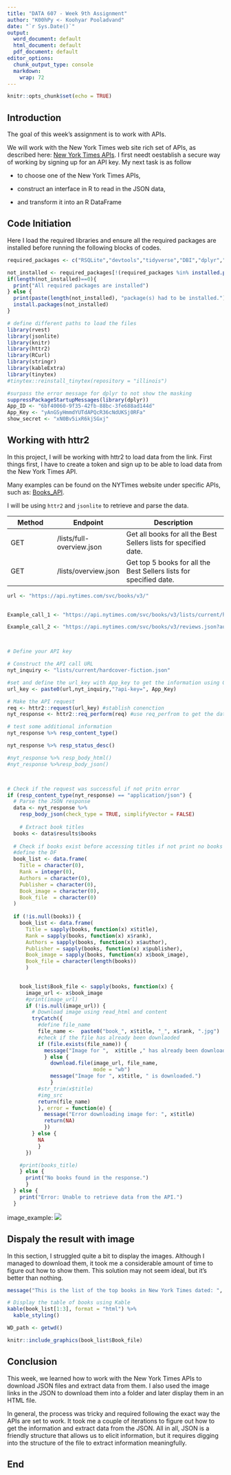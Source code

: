 ```yaml
---
title: "DATA 607 - Week 9th Assignment"
author: "K00hPy <- Koohyar Pooladvand"
date: "`r Sys.Date()`"
output:
  word_document: default
  html_document: default
  pdf_document: default
editor_options:
  chunk_output_type: console
  markdown:
    wrap: 72
---
```


```r
knitr::opts_chunk$set(echo = TRUE)
```

## Introduction

The goal of this week's assignment is to work with APIs.

We will work with the New York Times web site rich set of APIs, as
described here: [New York Times
APIs](https://developer.nytimes.com/apis). I first needt oestablish a
secure way of working by signing up for an API key. My next task is as
follow

-   to choose one of the New York Times APIs,

-   construct an interface in R to read in the JSON data,

-   and transform it into an R DataFrame

## Code Initiation

Here I load the required libraries and ensure all the required packages
are installed before running the following blocks of codes.

```r
required_packages <- c("RSQLite","devtools","tidyverse","DBI","dplyr","odbc","openintro","ggplot2","psych","reshape2","knitr","markdown","shiny","R.rsp","fivethirtyeight","RCurl", "stringr","readr","glue","data.table", "hflights", "jsonlite", "rjson", "XML", "xml2", "rvest", "readxl", "openxlsx", "httr2","kableExtra", "tinytex") # Specify packages

not_installed <- required_packages[!(required_packages %in% installed.packages()[ , "Package"])]# Extract not installed packages
if(length(not_installed)==0){
  print("All required packages are installed")
} else {
  print(paste(length(not_installed), "package(s) had to be installed.")) # print the list of packages that need to be installed
  install.packages(not_installed)
}

# define different paths to load the files 
library(rvest)
library(jsonlite)
library(knitr)
library(httr2)
library(RCurl)
library(stringr)
library(kableExtra)
library(tinytex)
#tinytex::reinstall_tinytex(repository = "illinois")

#surpass the error message for dplyr to not show the masking
suppressPackageStartupMessages(library(dplyr))
App_ID <- "6bf40060-9f35-42fb-88bc-3fe688ad144d"
App_Key <- "yAnGSyHmmdYUTdAPQcR36cNdUKSj0RFa"
show_secret <- "xN0Bv5ixR6kjSGxj"


```

## Working with httr2

In this project, I will be working with httr2 to load data from the link. First things first, I have to create a token and sign up to be able to load data from the New York Times API.

Many examples can be found on the NYTimes website under specific APIs, such as: [Books_API](https://developer.nytimes.com/docs/books-product/1/types/OverviewResponse).

I will be using `httr2` and `jsonlite` to retrieve and parse the data.

| Method | Endpoint                  | Description                                                        |
|-----------------|-----------------|---------------------------------------|
| GET    | /lists/full-overview.json | Get all books for all the Best Sellers lists for specified date.   |
| GET    | /lists/overview.json      | Get top 5 books for all the Best Sellers lists for specified date. |

```r

url <- "https://api.nytimes.com/svc/books/v3/"

 
Example_call_1 <- "https://api.nytimes.com/svc/books/v3/lists/current/hardcover-fiction.json?api-key=yourkey"

Example_call_2 <- "https://api.nytimes.com/svc/books/v3/reviews.json?author=Stephen+King&api-key=yourkey"



# Define your API key

# Construct the API call URL
nyt_inquiry <- "lists/current/hardcover-fiction.json"

#set and define the url_key with App_key to get the information using GET httr2 function
url_key <- paste0(url,nyt_inquiry,"?api-key=", App_Key)

# Make the API request
req <- httr2::request(url_key) #stablish conenction 
nyt_response <- httr2::req_perform(req) #use req_perfrom to get the data

# test some additional information 
nyt_response %>% resp_content_type()

nyt_response %>% resp_status_desc()

#nyt_response %>% resp_body_html()
#nyt_response %>%resp_body_json()



# Check if the request was successful if not pritn error 
if (resp_content_type(nyt_response) == "application/json") {
  # Parse the JSON response
  data <- nyt_response %>% 
    resp_body_json(check_type = TRUE, simplifyVector = FALSE)
  
    # Extract book titles 
  books <- data$results$books
  
  # Check if books exist before accessing titles if not print no books
  #define the DF
  book_list <- data.frame(
    Title = character(0),
    Rank = integer(0),
    Authors = character(0),
    Publisher = character(0),
    Book_image = character(0),
    Book_file  = character(0)
  )
  
  if (!is.null(books)) {
    book_list <- data.frame(
      Title = sapply(books, function(x) x$title),
      Rank = sapply(books, function(x) x$rank),
      Authors = sapply(books, function(x) x$author),
      Publisher = sapply(books, function(x) x$publisher),
      Book_image = sapply(books, function(x) x$book_image),
      Book_file = character(length(books))
      )

    
    book_list$Book_file <- sapply(books, function(x) {
      image_url <- x$book_image
      #print(image_url)
      if (!is.null(image_url)) {
        # Download image using read_html and content
        tryCatch({
          #define file_name
          file_name <-  paste0("book_", x$title, "_", x$rank, ".jpg")
          #check if the file has already been downlaoded
          if (file.exists(file_name)) {
            message("Image for ",  x$title ," has already been downloaded!")
            } else {
              download.file(image_url, file_name,
                            mode = "wb")
              message("Image for ", x$title, " is downloaded.")
              }
          #str_trim(x$title)
          #img_src
          return(file_name)
          }, error = function(e) {
            message("Error downloading image for: ", x$title)
            return(NA)
            })
        } else {
          NA
          }
      })

    #print(books_title)
    } else {
      print("No books found in the response.")
      }  
  } else {
    print("Error: Unable to retrieve data from the API.")
  }

```

image_example: ![](book_WANDERING%20STARS_15.jpg)

## Dispaly the result with image 
In this section, I struggled quite a bit to display the images. Although I managed to download them, it took me a considerable amount of time to figure out how to show them. This solution may not seem ideal, but it’s better than nothing.

```r

message("This is the list of the top books in New York Times dated: ", data$last_modified)

# Display the table of books using Kable
kable(book_list[1:3], format = "html") %>%
  kable_styling()

WD_path <- getwd()

knitr::include_graphics(book_list$Book_file)

```


## Conclusion 
This week, we learned how to work with the New York Times APIs to download JSON files and extract data from them. I also used the image links in the JSON to download them into a folder and later display them in an HTML file.

In general, the process was tricky and required following the exact way the APIs are set to work. It took me a couple of iterations to figure out how to get the information and extract data from the JSON. All in all, JSON is a friendly structure that allows us to elicit information, but it requires digging into the structure of the file to extract information meaningfully.

## End
